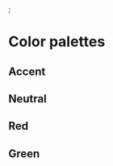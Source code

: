 

<Meta title="Documentation/ColorPalettes" />;

# Color palettes

## Accent

<ColorPalette>
  <ColorItem
    title="vars.color.background"
    subtitle="Background"
    colors={vars.color.background}
  />
  <ColorItem
    title="vars.color.secondary"
    subtitle="Background"
    colors={vars.color.secondary}
  />
  <ColorItem
    title="vars.color.border"
    subtitle="Border"
    colors={vars.color.border}
  />
  <ColorItem
    title="vars.color.solid"
    subtitle="Solid"
    colors={vars.color.solid}
  />
  <ColorItem title="vars.color.text" subtitle="Text" colors={vars.color.text} />
</ColorPalette>

## Neutral

<ColorPalette>
  <ColorItem
    title="vars.color.background"
    subtitle="Background"
    colors={vars.color.background}
  />
  <ColorItem
    title="vars.color.secondary"
    subtitle="Background"
    colors={vars.color.secondary}
  />
  <ColorItem
    title="vars.color.border"
    subtitle="Border"
    colors={vars.color.border}
  />
  <ColorItem
    title="vars.color.solid"
    subtitle="Solid"
    colors={vars.color.solid}
  />
  <ColorItem title="vars.color.text" subtitle="Text" colors={vars.color.text} />
</ColorPalette>

## Red

<ColorPalette>
  <ColorItem
    title="vars.color.background"
    subtitle="Background"
    colors={vars.color.red.background}
  />
  <ColorItem
    title="vars.color.red.secondary"
    subtitle="Background"
    colors={vars.color.red.secondary}
  />
  <ColorItem
    title="vars.color.red.border"
    subtitle="Border"
    colors={vars.color.red.border}
  />
  <ColorItem
    title="vars.color.red.solid"
    subtitle="Solid"
    colors={vars.color.red.solid}
  />
  <ColorItem
    title="vars.color.red.text"
    subtitle="Text"
    colors={vars.color.red.text}
  />
</ColorPalette>

## Green

<ColorPalette>
  <ColorItem
    title="vars.color.green.background"
    subtitle="Background"
    colors={vars.color.green.background}
  />
  <ColorItem
    title="vars.color.green.secondary"
    subtitle="Background"
    colors={vars.color.green.secondary}
  />
  <ColorItem
    title="vars.color.green.border"
    subtitle="Border"
    colors={vars.color.green.border}
  />
  <ColorItem
    title="vars.color.green.solid"
    subtitle="Solid"
    colors={vars.color.green.solid}
  />
  <ColorItem
    title="vars.color.green.text"
    subtitle="Text"
    colors={vars.color.green.text}
  />
</ColorPalette>
